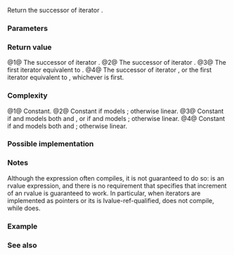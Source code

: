 {{cpp/ranges/title| next}}
{{cpp/iterator/navbar}}
{{dcl begin}}
{{dcl header|iterator}}
{{dcl h|Call signature}}
{{dcl|num=1|since=c++20|1=
template&lt; std::input_or_output_iterator I &gt;
constexpr I next( I i );
}}
{{dcl|num=2|since=c++20|1=
template&lt; std::input_or_output_iterator I &gt;
constexpr I next( I i, std::iter_difference_t&lt;I&gt; n );
}}
{{dcl|num=3|since=c++20|1=
template&lt; std::input_or_output_iterator I, std::sentinel_for&lt;I&gt; S &gt;
constexpr I next( I i, S bound );
}}
{{dcl|num=4|since=c++20|1=
template&lt; std::input_or_output_iterator I, std::sentinel_for&lt;I&gt; S &gt;
constexpr I next( I i, std::iter_difference_t&lt;I&gt; n, S bound );
}}
{{dcl end}}

Return the {{c|n}}{{sup|th}} successor of iterator {{c|i}}.

{{cpp/ranges/niebloid}}

===Parameters===
{{par begin}}
{{par|i|an iterator}}
{{par|n|number of elements to advance}}
{{par|bound|sentinel denoting the end of the range {{c|i}} points to}}
{{par end}}

===Return value===
@1@ The successor of iterator {{c|i}}.
@2@ The {{c|n}}{{sup|th}} successor of iterator {{c|i}}.
@3@ The first iterator equivalent to {{c|bound}}.
@4@ The {{c|n}}{{sup|th}} successor of iterator {{c|i}}, or the first iterator equivalent to {{c|bound}}, whichever is first.

===Complexity===
@1@ Constant.
@2@ Constant if {{tt|I}} models {{lc|std::random_access_iterator}}; otherwise linear.
@3@ Constant if {{tt|I}} and {{tt|S}} models both {{c|std::random_access_iterator&lt;I&gt;}} and {{c|std::sized_sentinel_for&lt;S, I&gt;}}, or if {{tt|I}} and {{tt|S}} models {{c|std::assignable_from&lt;I&amp;, S&gt;}}; otherwise linear.
@4@ Constant if {{tt|I}} and {{tt|S}} models both {{c|std::random_access_iterator&lt;I&gt;}} and {{c|std::sized_sentinel_for&lt;S, I&gt;}}; otherwise linear.

===Possible implementation===
{{eq fun|1=
struct next_fn
{
    template&lt;std::input_or_output_iterator I&gt;
    constexpr I operator()(I i) const
    {
        ++i;
        return i;
    }

    template&lt;std::input_or_output_iterator I&gt;
    constexpr I operator()(I i, std::iter_difference_t&lt;I&gt; n) const
    {
        ranges::advance(i, n);
        return i;
    }

    template&lt;std::input_or_output_iterator I, std::sentinel_for&lt;I&gt; S&gt;
    constexpr I operator()(I i, S bound) const
    {
        ranges::advance(i, bound);
        return i;
    }

    template&lt;std::input_or_output_iterator I, std::sentinel_for&lt;I&gt; S&gt;
    constexpr I operator()(I i, std::iter_difference_t&lt;I&gt; n, S bound) const
    {
        ranges::advance(i, n, bound);
        return i;
    }
};

inline constexpr auto next = next_fn();
}}

===Notes===
Although the expression {{c|++x.begin()}} often compiles, it is not guaranteed to do so: {{c|x.begin()}} is an rvalue expression, and there is no requirement that specifies that increment of an rvalue is guaranteed to work. In particular, when iterators are implemented as pointers or its {{tt|operator++}} is lvalue-ref-qualified, {{c|++x.begin()}} does not compile, while {{c|ranges::next(x.begin())}} does.

===Example===
{{example
|code=
#include &lt;cassert&gt;
#include &lt;iterator&gt;

int main() 
{
    auto v = {3, 1, 4};
    {
        auto n = std::ranges::next(v.begin());
        assert(*n == 1);
    }
    {
        auto n = std::ranges::next(v.begin(), 2);
        assert(*n == 4);
    }
    {
        auto n = std::ranges::next(v.begin(), v.end());
        assert(n == v.end());
    }
    {
        auto n = std::ranges::next(v.begin(), 42, v.end());
        assert(n == v.end());
    }
}
}}

===See also===
{{dsc begin}}
{{dsc inc|cpp/iterator/ranges/dsc prev}}
{{dsc inc|cpp/iterator/ranges/dsc advance}}
{{dsc inc|cpp/iterator/dsc next}}
{{dsc end}}

{{langlinks|de|es|fr|it|ja|pt|ru|zh}}